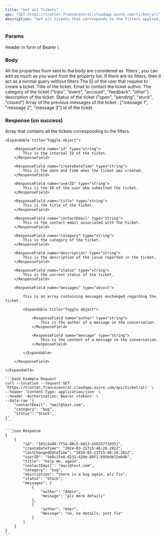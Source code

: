 ```yaml
---
title: "Get all Tickets"
api: "GET https://trotter.francecentral.cloudapp.azure.com/ticket/all"
description: "Get all tickets that corresponds to the filters applied, if the filters are empty you'll get all tickets"
---
```


### Params

<ParamField type="string" header="Authorization">
    Header in form of Bearer \<jwt\>
</ParamField>

### Body

<Card title="What are the filters ?" icon="filter" color="#ff0000">
    All the properties from sent to the body are considered as `filters`, you can add as much as you want from the property list.
    If there are no filters, then it act as a normal query without filters
</Card>

<ParamField body="userID" type="string">
    The ID of the user that request to create a ticket.
</ParamField>

<ParamField body="title" type="string">
    Title of the ticket.
</ParamField>

<ParamField body="contactEmail" type="string">
    Email to contact the ticket author.
</ParamField>

<ParamField body="category" type="string">
    The category of the ticket ("trips", "event", "account", "feedback", "other")
</ParamField>

<ParamField body="description" type="string">
    description of the ticket.
</ParamField>

<ParamField title="To be updated" body="status" icon="exclamation" type="string" default="open">
    Status of the ticket ("open", "pending", "stuck", "closed")
</ParamField>

<ParamField body="messsages" type="string">
    Array of the previous messages of the ticket : ["message 1", "message 2", "message 3"]
</ParamField>

<ParamField body="id" type="string">
    id of the ticket.
</ParamField>

### Response (on success)

<ResponseField name="response" type="object">
    Array that contains all the tickets corresponding to the filters.

    <Expandable title="Toggle object">

        <ResponseField name="id" type="string">
            This is the internal ID of the ticket.
        </ResponseField>

        <ResponseField name="createDateTime" type="string">
            This is the date and time when the ticket was created.
        </ResponseField>

        <ResponseField name="userID" type="string">
            This is the ID of the user who submitted the ticket.
        </ResponseField>

        <ResponseField name="title" type="string">
            This is the title of the ticket.
        </ResponseField>

        <ResponseField name="contactEmail" type="string">
            This is the contact email associated with the ticket.
        </ResponseField>

        <ResponseField name="category" type="string">
            This is the category of the ticket.
        </ResponseField>

        <ResponseField name="description" type="string">
            This is the description of the issue reported in the ticket.
        </ResponseField>

        <ResponseField name="status" type="string">
            This is the current status of the ticket.
        </ResponseField>

        <ResponseField name="messages" type="object">

            This is an array containing messages exchanged regarding the ticket.

            <Expandable title="Toggle object">

                <ResponseField name="author" type="string">
                    This is the author of a message in the conversation.
                </ResponseField>

                <ResponseField name="message" type="string">
                    This is the content of a message in the conversation.
                </ResponseField>

            </Expandable>

        </ResponseField>

    </Expandable>

</ResponseField>

<RequestExample>

    ```bash Example Request
    curl --location --request GET 'https://trotter.francecentral.cloudapp.azure.com/api/ticket/all' \
    --header 'Content-Type: application/json' \
    --header 'Authorization: Bearer <token>' \
    --data-raw '{
        "contactEmail": "mail@test.com",
        "category": "bug",
        "status": "Stuck",
    }'
    ```

</RequestExample>

<ResponseExample>

    ```json Response
    {
        {
            "id": "101c4a40-7f5a-48c5-b813-a5625773d351",
            "createDateTime": "2024-03-21T15:46:28.281Z",
            "lastChangedDateTime": "2024-03-21T15:46:28.281Z",
            "userID": "5e8c1fe8-d231-429e-88f1-b95bdb72a6db",
            "title": "help me, again",
            "contactEmail": "mail@test.com",
            "category": "bug",
            "description": "there is a bug again, plz fix",
            "status": "Stuck",
            "messages": [
                {
                    "author": "Admin",
                    "message": "plz more details"
                },
                {
                    "author": "User",
                    "message": "no, no details, just fix"
                }
            ]
        }
    }
    ```

</ResponseExample>


